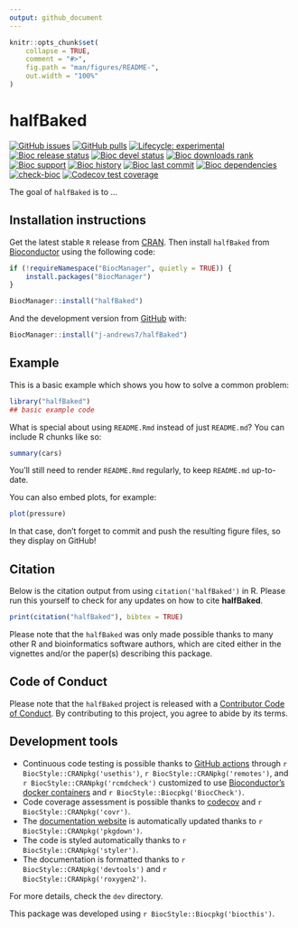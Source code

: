 ```yaml
---
output: github_document
---
```


<!-- README.md is generated from README.Rmd. Please edit that file -->

```r
knitr::opts_chunk$set(
    collapse = TRUE,
    comment = "#>",
    fig.path = "man/figures/README-",
    out.width = "100%"
)
```

# halfBaked

<!-- badges: start -->
[![GitHub issues](https://img.shields.io/github/issues/j-andrews7/halfBaked)](https://github.com/j-andrews7/halfBaked/issues)
[![GitHub pulls](https://img.shields.io/github/issues-pr/j-andrews7/halfBaked)](https://github.com/j-andrews7/halfBaked/pulls)
[![Lifecycle: experimental](https://img.shields.io/badge/lifecycle-experimental-orange.svg)](https://lifecycle.r-lib.org/articles/stages.html#experimental)
[![Bioc release status](http://www.bioconductor.org/shields/build/release/bioc/halfBaked.svg)](https://bioconductor.org/checkResults/release/bioc-LATEST/halfBaked)
[![Bioc devel status](http://www.bioconductor.org/shields/build/devel/bioc/halfBaked.svg)](https://bioconductor.org/checkResults/devel/bioc-LATEST/halfBaked)
[![Bioc downloads rank](https://bioconductor.org/shields/downloads/release/halfBaked.svg)](http://bioconductor.org/packages/stats/bioc/halfBaked/)
[![Bioc support](https://bioconductor.org/shields/posts/halfBaked.svg)](https://support.bioconductor.org/tag/halfBaked)
[![Bioc history](https://bioconductor.org/shields/years-in-bioc/halfBaked.svg)](https://bioconductor.org/packages/release/bioc/html/halfBaked.html#since)
[![Bioc last commit](https://bioconductor.org/shields/lastcommit/devel/bioc/halfBaked.svg)](http://bioconductor.org/checkResults/devel/bioc-LATEST/halfBaked/)
[![Bioc dependencies](https://bioconductor.org/shields/dependencies/release/halfBaked.svg)](https://bioconductor.org/packages/release/bioc/html/halfBaked.html#since)
[![check-bioc](https://github.com/j-andrews7/halfBaked/actions/workflows/check-bioc.yml/badge.svg)](https://github.com/j-andrews7/halfBaked/actions/workflows/check-bioc.yml)
[![Codecov test coverage](https://codecov.io/gh/j-andrews7/halfBaked/graph/badge.svg)](https://app.codecov.io/gh/j-andrews7/halfBaked)
<!-- badges: end -->

The goal of `halfBaked` is to ...

## Installation instructions

Get the latest stable `R` release from [CRAN](http://cran.r-project.org/). Then install `halfBaked` from [Bioconductor](http://bioconductor.org/) using the following code:

```r
if (!requireNamespace("BiocManager", quietly = TRUE)) {
    install.packages("BiocManager")
}

BiocManager::install("halfBaked")
```

And the development version from [GitHub](https://github.com/j-andrews7/halfBaked) with:

```r
BiocManager::install("j-andrews7/halfBaked")
```
## Example

This is a basic example which shows you how to solve a common problem:

```r
library("halfBaked")
## basic example code
```

What is special about using `README.Rmd` instead of just `README.md`? You can include R chunks like so:

```r
summary(cars)
```

You'll still need to render `README.Rmd` regularly, to keep `README.md` up-to-date.

You can also embed plots, for example:

```r
plot(pressure)
```

In that case, don't forget to commit and push the resulting figure files, so they display on GitHub!

## Citation

Below is the citation output from using `citation('halfBaked')` in R. Please
run this yourself to check for any updates on how to cite __halfBaked__.

```r
print(citation("halfBaked"), bibtex = TRUE)
```

Please note that the `halfBaked` was only made possible thanks to many other R and bioinformatics software authors, which are cited either in the vignettes and/or the paper(s) describing this package.

## Code of Conduct

Please note that the `halfBaked` project is released with a [Contributor Code of Conduct](http://bioconductor.org/about/code-of-conduct/). By contributing to this project, you agree to abide by its terms.

## Development tools

* Continuous code testing is possible thanks to [GitHub actions](https://www.tidyverse.org/blog/2020/04/usethis-1-6-0/)  through `r BiocStyle::CRANpkg('usethis')`, `r BiocStyle::CRANpkg('remotes')`, and `r BiocStyle::CRANpkg('rcmdcheck')` customized to use [Bioconductor's docker containers](https://www.bioconductor.org/help/docker/) and `r BiocStyle::Biocpkg('BiocCheck')`.
* Code coverage assessment is possible thanks to [codecov](https://codecov.io/gh) and `r BiocStyle::CRANpkg('covr')`.
* The [documentation website](http://j-andrews7.github.io/halfBaked) is automatically updated thanks to `r BiocStyle::CRANpkg('pkgdown')`.
* The code is styled automatically thanks to `r BiocStyle::CRANpkg('styler')`.
* The documentation is formatted thanks to `r BiocStyle::CRANpkg('devtools')` and `r BiocStyle::CRANpkg('roxygen2')`.

For more details, check the `dev` directory.

This package was developed using `r BiocStyle::Biocpkg('biocthis')`.


